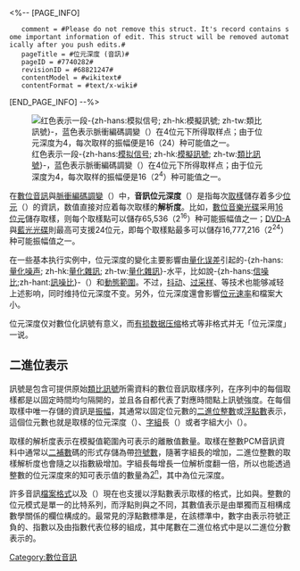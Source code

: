 <%-- [PAGE_INFO]
    comment = #Please do not remove this struct. It's record contains some important information of edit. This struct will be removed automatically after you push edits.#
    pageTitle = #位元深度 (音訊)#
    pageID = #7740282#
    revisionID = #68821247#
    contentModel = #wikitext#
    contentFormat = #text/x-wiki#
[END_PAGE_INFO] --%>

{{about|音訊方面的位元深度|[[数字图像]]、[[图像压缩]]方面|色彩深度}}

{{Unreferenced|time=2021-11-23T02:07:53+00:00}}
{{NoteTA
| T = zh-hans:位深度 (音频); zh-hant:位元深度 (音訊)
| G1 = IT
| G2 = Signals_and_Systems
| G3 = Music
| 1 = zh-cn:有损数据压缩; zh-tw:破壞性資料壓縮; zh-hk:有損資料壓縮
| 2= zh-hans:位深度; zh-hant:位元深度
}}
[[File:4-bit-linear-PCM.svg|thumb|红色表示一段-{zh-hans:[[模拟信号]]; zh-hk:[[模擬訊號]]; zh-tw:[[類比訊號]]}-，蓝色表示脈衝編碼調變（{{lang|en|PCM}}）在4位元下所得取样点；由于位元深度为4，每次取样的振幅便是16（2<sup>4</sup>）种可能值之一。]]

在[[數位音訊]]與[[脈衝編碼調變]]（{{lang-en|PCM}}）中，'''音訊位元深度'''（{{Lang-en|audio bit depth}}）是指每次[[取樣]]儲存着多少[[位元]]（{{lang-en|bit}}）的資訊，数值直接对应着每次取樣的'''解析度'''。比如，[[數位音樂光碟]]采用[[16位元]]儲存取樣，则每个取樣點可以儲存65,536（2<sup>16</sup>）种可能振幅值之一；[[DVD-Audio|DVD-A]]與[[藍光光碟]]則最高可支援24位元，即每个取樣點最多可以儲存16,777,216（2<sup>24</sup>）种可能振幅值之一。

在一些基本执行实例中，位元深度的變化主要影響由[[量化误差]]引起的-{zh-hans:[[量化噪声]]; zh-hk:[[量化雜訊]]; zh-tw:[[量化雜訊]]}-水平，比如說-{zh-hans:[[信噪比]];zh-hant:[[訊噪比]]}-（{{lang-en|SNR}}）和[[動態範圍]]。不过，[[抖動_(數位訊號處理)|抖动]]、[[过采样]]、{{Tsl|en|noise shaping|雜訊整型|雜訊整型}}等技术也能够减轻上述影响，同时维持位元深度不变。另外，位元深度還會影響[[位元速率]]和檔案大小。

位元深度仅对{{lang|en|PCM}}數位化訊號有意义，而[[有损数据压缩]]格式等非{{lang|en|PCM}}格式并无「位元深度」一说。

== 二進位表示 ==

{{lang|en|PCM}}訊號是包含可提供{{tsl|en|Signal reconstruction|訊號重建|重建}}原始[[類比訊號]]所需資料的數位音訊取樣序列，在序列中的每個取樣都是以固定時間均勻隔開的，並且各自都代表了對應時間點上訊號強度。在每個取樣中唯一存儲的資訊是[[振幅]]，其通常以固定位元數的[[二進位]][[整数_(计算机科学)|整數]]或[[浮點數]]表示，這個位元數也就是取樣的位元深度（{{lang-en|bit depth}}）、[[字_(计算机)|字組]]長（{{lang-en|word length}}）或者字組大小（{{lang-en|word size}}）。

取樣的解析度表示在模擬值範圍內可表示的離散值數量。取樣在整數PCM音訊資料中通常以[[二補數]]碼的形式存儲為帶[[符号性|符號數]]，隨著字組長的增加，二進位整數的取樣解析度也會隨之以指數級增加。字組長每增長一位解析度翻一倍，所以也能透過整數的位元深度來的知可表示值的數量為[[2的幂|2<sup>n</sup>]]，其中{{lang|en|n}}為位元深度。

許多音訊[[檔案格式]]以及{{tsl|en|Digital audio workstation|數位聲訊工作站}}（{{lang-en|DAW}}）現在也支援以浮點數表示取樣的{{lang-en|PCM}}格式，比如{{lang|en|[[WAV|WAV]]}}與{{lang|en|[[AIFF|AIFF]]}}。整數的位元模式是單一的比特系列，而浮點則與之不同，其數值表示是由單獨而互相構成數學關係的欄位構成的。最常見的浮點數標準是{{lang|en|[[IEEE 754|IEEE 754]]}}，在該標準中，數字由表示符號正負的{{tsl|en|Significand|符號位}}、指數以及由指數代表位移的{{tsl|en|Significand|有效數|尾數}}組成，其中尾數在{{lang|en|IEEE}}二進位格式中是以二進位分數表示的。

<!-- == 量化 == -->

[[Category:數位音訊]]